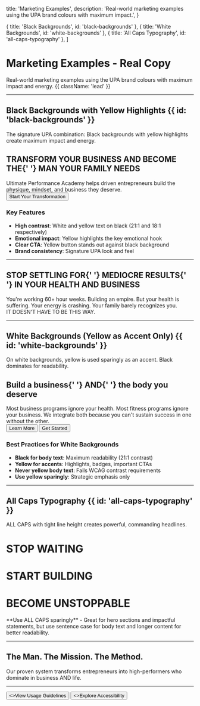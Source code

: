   title: 'Marketing Examples',
  description:
    'Real-world marketing examples using the UPA brand colours with maximum impact.',
}

  { title: 'Black Backgrounds', id: 'black-backgrounds' },
  { title: 'White Backgrounds', id: 'white-backgrounds' },
  { title: 'All Caps Typography', id: 'all-caps-typography' },
]

# Marketing Examples - Real Copy

Real-world marketing examples using the UPA brand colours with maximum impact and energy. {{ className: 'lead' }}

---

## Black Backgrounds with Yellow Highlights {{ id: 'black-backgrounds' }}

The signature UPA combination: Black backgrounds with yellow highlights create maximum impact and energy.

<div className="not-prose mt-8">
  <div className="rounded-2xl bg-zinc-900 p-12 text-center">
    <h2 className="text-3xl font-black uppercase leading-none text-white">
      TRANSFORM YOUR BUSINESS AND BECOME THE{' '}
      <span className="text-[#FFCB05]">MAN YOUR FAMILY NEEDS</span>
    </h2>
    <div className="mt-6 text-base text-zinc-300">
      Ultimate Performance Academy helps driven entrepreneurs build the physique, mindset, and business they deserve.
    </div>
    <div className="mt-8">
      <button className="rounded-lg bg-[#FFCB05] px-8 py-4 text-base font-bold uppercase text-zinc-900 transition-all hover:bg-[#E6B800]">
        Start Your Transformation
      </button>
    </div>
  </div>
</div>

### Key Features

- **High contrast**: White and yellow text on black (21:1 and 18:1 respectively)
- **Emotional impact**: Yellow highlights the key emotional hook
- **Clear CTA**: Yellow button stands out against black background
- **Brand consistency**: Signature UPA look and feel

---

<div className="not-prose mt-8">
  <div className="rounded-2xl bg-zinc-900 p-12">
    <h2 className="text-2xl font-extrabold uppercase leading-tight text-white">
      STOP SETTLING FOR{' '}
      <span className="rounded bg-[#FFCB05] px-2 py-1 text-zinc-900">MEDIOCRE RESULTS</span>{' '}
      IN YOUR HEALTH AND BUSINESS
    </h2>
    <div className="mt-6 text-base leading-normal text-zinc-300">
      You're working 60+ hour weeks. Building an empire. But your health is suffering. Your energy is crashing. Your family barely recognizes you.
    </div>
    <div className="mt-4 text-base font-semibold uppercase leading-normal text-[#FFCB05]">
      IT DOESN'T HAVE TO BE THIS WAY.
    </div>
  </div>
</div>

---

## White Backgrounds (Yellow as Accent Only) {{ id: 'white-backgrounds' }}

On white backgrounds, yellow is used sparingly as an accent. Black dominates for readability.

<div className="not-prose mt-8">
  <div className="rounded-2xl border-2 border-zinc-200 bg-white p-12 dark:border-zinc-700 dark:bg-zinc-900">
    <h2 className="text-4xl font-black text-zinc-900 dark:text-white">
      Build a business{' '}
      <span className="rounded bg-[#FFCB05] px-2 py-1 text-zinc-900">AND</span>{' '}
      the body you deserve
    </h2>
    <div className="mt-6 text-lg text-zinc-700 dark:text-zinc-300">
      Most business programs ignore your health. Most fitness programs ignore your business. We integrate both because you can't sustain success in one without the other.
    </div>
    <div className="mt-8 flex flex-wrap gap-4">
      <button className="rounded-lg bg-zinc-900 px-6 py-3 font-semibold text-white dark:bg-white dark:text-zinc-900">
        Learn More
      </button>
      <button className="rounded-lg bg-[#FFCB05] px-6 py-3 font-semibold text-zinc-900">
        Get Started
      </button>
    </div>
  </div>
</div>

### Best Practices for White Backgrounds

- **Black for body text**: Maximum readability (21:1 contrast)
- **Yellow for accents**: Highlights, badges, important CTAs
- **Never yellow body text**: Fails WCAG contrast requirements
- **Use yellow sparingly**: Strategic emphasis only

---

## All Caps Typography {{ id: 'all-caps-typography' }}

ALL CAPS with tight line height creates powerful, commanding headlines.

<div className="not-prose mt-8 space-y-6">
  <div className="rounded-2xl bg-zinc-900 p-12 text-center">
    <h1 className="text-6xl font-black leading-none tracking-tight text-white">
      STOP WAITING
    </h1>
    <h1 className="mt-2 text-6xl font-black leading-none tracking-tight text-[#FFCB05]">
      START BUILDING
    </h1>
    <h1 className="mt-2 text-6xl font-black leading-none tracking-tight text-white">
      BECOME UNSTOPPABLE
    </h1>
  </div>
</div>

<Note>
  **Use ALL CAPS sparingly** - Great for hero sections and impactful statements, but use sentence case for body text and longer content for better readability.
</Note>

---

<div className="not-prose mt-8">
  <div className="rounded-2xl bg-gradient-to-r from-zinc-900 to-zinc-800 p-12 text-center">
    <h2 className="bg-gradient-to-r from-[#FFCB05] to-[#FDE047] bg-clip-text text-5xl font-black leading-tight text-transparent">
      The Man. The Mission. The Method.
    </h2>
    <div className="mt-6 text-xl text-zinc-300">
      Our proven system transforms entrepreneurs into high-performers who dominate in business AND life.
    </div>
  </div>
</div>

---

<div className="not-prose mt-12 flex gap-3">
  <Button href="/usage-guidelines" arrow="right">
    <>View Usage Guidelines</>
  </Button>
  <Button href="/accessibility" variant="outline">
    <>Explore Accessibility</>
  </Button>
</div>